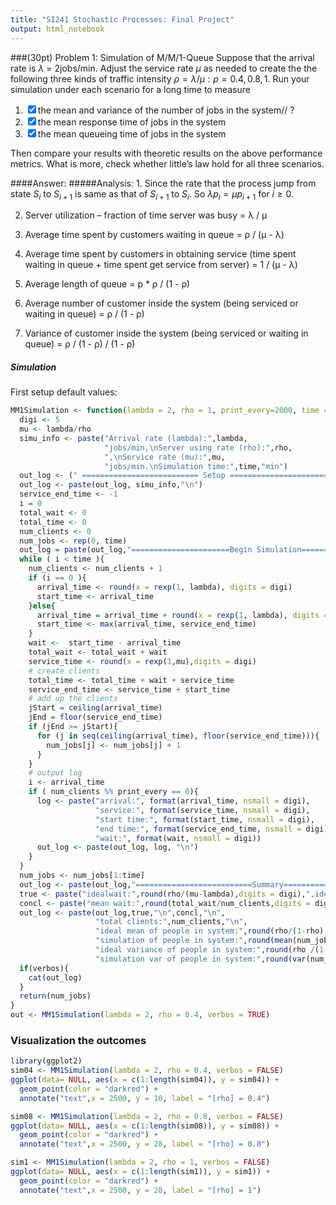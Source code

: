 ```yaml
---
title: "SI241 Stochastic Processes: Final Project"
output: html_notebook
---
```


###(30pt) Problem 1: Simulation of M/M/1-Queue
Suppose that the arrival rate is $\lambda$ = 2jobs/min.
Adjust the service rate $\mu$ as needed to create the the following three kinds of traffic intensity $\rho= \lambda/\mu:\rho = 0.4, 0.8, 1$. Run your simulation under each scenario for a long time to measure

1. [x] the mean and variance of the number of jobs in the system// ?
2. [X] the mean response time of jobs in the system
3. [X] the mean queueing time of jobs in the system

Then compare your results with theoretic results on the above performance metrics. What is more, check whether little’s law hold for all three scenarios.

####Answer: 
#####Analysis:
1. Since the rate that the process jump from state $S_i$ to $S_{i+1}$ is same as that of $S_{i+1}$ to $S_i$. So $\lambda p_i = \mu p_{i+1}$ for $i \ge 0$.

2. Server utilization -- fraction of time server was busy = λ / μ

3. Average time spent by customers waiting in queue = ρ / (μ - λ)

4. Average time spent by customers in obtaining service (time spent waiting in queue + time spent get service from server) = 1 / (μ - λ)

5. Average length of queue = p * ρ / (1 - ρ)

6. Average number of customer inside the system (being serviced or waiting in queue) = ρ / (1 - ρ)

7. Variance of customer inside the system (being serviced or waiting in queue) = ρ / (1 - ρ) / (1 - ρ)


##### Simulation

First setup default values:
```R
MM1Simulation <- function(lambda = 2, rho = 1, print_every=2000, time = 5000, verbos = FALSE){
  digi <- 5
  mu <- lambda/rho
  simu_info <- paste("Arrival rate (lambda):",lambda,
                     "jobs/min,\nServer using rate (rho):",rho,
                     ",\nService rate (mu):",mu,
                     "jobs/min.\nSimulation time:",time,"min")
  out_log <- (" ========================== Setup ========================\n")
  out_log <- paste(out_log, simu_info,"\n")
  service_end_time <- -1
  i = 0
  total_wait <- 0
  total_time <- 0
  num_clients <- 0
  num_jobs <- rep(0, time)
  out_log = paste(out_log,"======================Begin Simulation==================\n")
  while ( i < time ){
    num_clients <- num_clients + 1
    if (i == 0 ){
      arrival_time <- round(x = rexp(1, lambda), digits = digi)
      start_time <- arrival_time
    }else{
      arrival_time = arrival_time + round(x = rexp(1, lambda), digits = digi)
      start_time <- max(arrival_time, service_end_time)
    }
    wait <-  start_time - arrival_time
    total_wait <- total_wait + wait
    service_time <- round(x = rexp(1,mu),digits = digi)
    # create clients
    total_time <- total_time + wait + service_time
    service_end_time <- service_time + start_time
    # add up the clients
    jStart = ceiling(arrival_time)
    jEnd = floor(service_end_time)
    if (jEnd >= jStart){
      for (j in seq(ceiling(arrival_time), floor(service_end_time))){
        num_jobs[j] <- num_jobs[j] + 1
      }
    }
    # output log
    i <- arrival_time
    if ( num_clients %% print_every == 0){
      log <- paste("arrival:", format(arrival_time, nsmall = digi),
                   "service:", format(service_time, nsmall = digi),
                   "start time:", format(start_time, nsmall = digi),
                   "end time:", format(service_end_time, nsmall = digi),
                   "wait:", format(wait, nsmall = digi))
      out_log <- paste(out_log, log, "\n")
    }
  }
  num_jobs <- num_jobs[1:time]
  out_log <- paste(out_log,"==========================Summary=======================\n")
  true <- paste("idealwait:",round(rho/(mu-lambda),digits = digi),",idealresp:",round(1/(mu-lambda),digits = digi))
  concl <- paste("mean wait:",round(total_wait/num_clients,digits = digi),",mean resp:",round(total_time/num_clients,digits = digi))
  out_log <- paste(out_log,true,"\n",concl,"\n",
                   "total clients:",num_clients,"\n",
                   "ideal mean of people in system:",round(rho/(1-rho),digits = digi),"\n",
                   "simulation of people in system:",round(mean(num_jobs),digits = digi),"\n",
                   "ideal variance of people in system:",round(rho /(1-rho)^2,digits = digi),"\n",
                   "simulation var of people in system:",round(var(num_jobs),digits = digi))
  if(verbos){
    cat(out_log)
  }
  return(num_jobs)
}
out <- MM1Simulation(lambda = 2, rho = 0.4, verbos = TRUE)
```

### Visualization the outcomes
```R
library(ggplot2)
sim04 <- MM1Simulation(lambda = 2, rho = 0.4, verbos = FALSE)
ggplot(data= NULL, aes(x = c(1:length(sim04)), y = sim04)) +
  geom_point(color = "darkred") +
  annotate("text",x = 2500, y = 10, label = "[rho] = 0.4") 
```



```R
sim08 <- MM1Simulation(lambda = 2, rho = 0.8, verbos = FALSE)
ggplot(data= NULL, aes(x = c(1:length(sim08)), y = sim08)) +
  geom_point(color = "darkred") +
  annotate("text",x = 2500, y = 28, label = "[rho] = 0.8") 
```


```R
sim1 <- MM1Simulation(lambda = 2, rho = 1, verbos = FALSE)
ggplot(data= NULL, aes(x = c(1:length(sim1)), y = sim1)) +
  geom_point(color = "darkred") +
  annotate("text",x = 2500, y = 28, label = "[rho] = 1") 
```